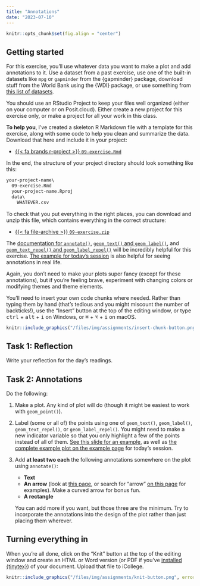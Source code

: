 ```yaml
---
title: "Annotations"
date: "2023-07-10"
---
```


```r
knitr::opts_chunk$set(fig.align = "center")
```

## Getting started

For this exercise, you'll use whatever data you want to make a plot and add annotations to it. Use a dataset from a past exercise, use one of the built-in datasets like `mpg` or `gapminder` from the {gapminder} package, download stuff from the World Bank using the {WDI} package, or use something from [this list of datasets](/resource/data.qmd).

You should use an RStudio Project to keep your files well organized (either on your computer or on Posit.cloud). Either create a new project for this exercise only, or make a project for all your work in this class.

**To help you**, I've created a skeleton R Markdown file with a template for this exercise, along with some code to help you clean and summarize the data. Download that here and include it in your project:

- [{{< fa brands r-project >}} `09-exercise.Rmd`](/projects/09-exercise/09-exercise.Rmd)

In the end, the structure of your project directory should look something like this:

```default
your-project-name\
  09-exercise.Rmd
  your-project-name.Rproj
  data\
    WHATEVER.csv
```

To check that you put everything in the right places, you can download and unzip this file, which contains everything in the correct structure:

- [{{< fa file-archive >}} `09-exercise.zip`](/projects/09-exercise.zip)

The [documentation for `annotate()`](https://ggplot2.tidyverse.org/reference/annotate.html), [`geom_text()` and `geom_label()`](https://ggplot2.tidyverse.org/reference/geom_text.html), and [`geom_text_repel()` and `geom_label_repel()`](https://cran.r-project.org/web/packages/ggrepel/vignettes/ggrepel.html) will be incredibly helpful for this exercise. [The example for today's session](/example/09-example/) is also helpful for seeing annotations in real life.

Again, you don't need to make your plots super fancy (except for these annotations), but if you're feeling brave, experiment with changing colors or modifying themes and theme elements.

You'll need to insert your own code chunks where needed. Rather than typing them by hand (that's tedious and you might miscount the number of backticks!), use the "Insert" button at the top of the editing window, or type <kbd>ctrl</kbd> + <kbd>alt</kbd> + <kbd>i</kbd> on Windows, or <kbd>⌘</kbd> + <kbd>⌥</kbd> + <kbd>i</kbd> on macOS.

```r
knitr::include_graphics("/files/img/assignments/insert-chunk-button.png", error = FALSE)
```

## Task 1: Reflection

Write your reflection for the day's readings.


## Task 2: Annotations

Do the following:

1. Make a plot. Any kind of plot will do (though it might be easiest to work with `geom_point()`).

2. Label (some or all of) the points using one of `geom_text()`, `geom_label()`, `geom_text_repel()`, or `geom_label_repel()`. You might need to make a new indicator variable so that you only highlight a few of the points instead of all of them. [See this slide for an example](slides/09-slides.html#29), as well as [the complete example plot on the example page](/example/09-example.qmd) for today's session.

3. Add **at least two each** the following annotations somewhere on the plot using `annotate()`:

   - **Text**
   - **An arrow** (look at [this page](https://www.r-graph-gallery.com/233-add-annotations-on-ggplot2-chart.html), or search for "arrow" [on this page](https://ggplot2-book.org/annotations.html) for examples). Make a curved arrow for bonus fun.
   - **A rectangle**
    
   You can add more if you want, but those three are the minimum. Try to incorporate the annotations into the design of the plot rather than just placing them wherever.


## Turning everything in

When you're all done, click on the "Knit" button at the top of the editing window and create an HTML or Word version (or PDF if you've [installed {tinytex}](/resource/install.qmd#install-tinytex)) of your document. Upload that file to iCollege.

```r
knitr::include_graphics("/files/img/assignments/knit-button.png", error = FALSE)
```
